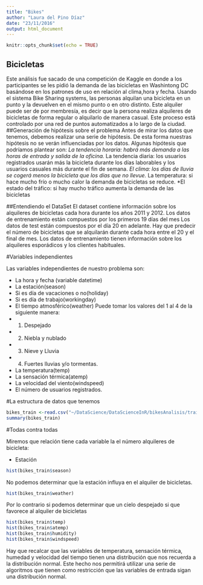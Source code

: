 ```yaml
---
title: "Bikes"
author: "Laura del Pino Díaz"
date: "23/11/2016"
output: html_document
---
```


```r
knitr::opts_chunk$set(echo = TRUE)
```

## Bicicletas

   Este análisis fue sacado de una competición de Kaggle en donde a los participantes se les pidió la demanda de las bicicletas en Washintong DC basándose en los patrones de uso en relación al clima,hora y fecha.
   Usando el sistema Bike Sharing systems, las personas alquilan una bicicleta en un punto y la devuelven en el mismo punto o en otro distinto.
   Este alquiler puede ser de por membresía, es decir que la persona realiza alquileres de bicicletas de forma regular o alquilarlo de manera casual.
   Este proceso está controlado por una red de puntos automatizados a lo largo de la ciudad.
##Generación de hipótesis sobre el problema
  Antes de mirar los datos que tenemos, debemos realizar una serie de hipótesis. De esta forma nuestras hipótesis no se verán influenciadas por los datos.
  Algunas hipótesis que podríamos plantear son:
*La tendencia horaria: habrá más demanda a las horas de entrada y salida de la oficina.
*La tendencia diaria: los usuarios registrados usarán más la bicicleta durante los días laborables y los usuarios casuales más durante el fin de semana.
*El clima: los días de lluvia se cogerá menos la bicicleta que los días que no llevue.
*La temperatura: si hace mucho frío o mucho calor la demanda de bicicletas se reduce.
*El estado del tráfico: si hay mucho tráfico aumenta la demanda de las bicicletas

##Entendiendo el DataSet
   El dataset contiene información sobre los alquileres de bicicletas cada hora durante los años 2011 y 2012.
Los datos de entrenamiento están compuestos por los primeros 19 días del mes
Los datos de test están compuestos por el día 20 en adelante.
Hay que predecir el número de bicicletas que se alquilarán durante cada hora entre el 20 y el final de mes.
Los datos de entrenamiento tienen información sobre los alquileres esporádicos y los clientes habituales. 

#Variables independientes

Las variables independientes de nuestro problema son:

* La hora y fecha (variable datetime)
* La estación(season)
* Si es día de vacaciones o no(holiday)
* Si es día de trabajo(workingday)
* El tiempo atmosférico(weather) Puede tomar los valores del 1 al 4 de la siguiente manera:
+ 1. Despejado
+ 2. Niebla y nublado
+ 3. Nieve y Lluvia
+ 4. Fuertes lluvias y/o tormentas.
* La temperatura(temp)
* La sensación térmica(atemp)
* La velocidad del viento(windspeed)
* El número de usuarios registrados.


#La estructura de datos que tenemos

```r
bikes_train <-read.csv("~/DataScience/DataScienceInR/bikesAnalisis/train.csv")
summary(bikes_train)
```

#Todas contra todas

Miremos que relación tiene cada variable la el número alquileres de bicicleta:

* Estación 
```r
hist(bikes_train$season)
```

  No podemos determinar que la estación influya en el alquiler de bicicletas.
  
```r
hist(bikes_train$weather)
```
   Por lo contrario si podemos determinar que un cielo despejado si que favorece al alquiler de bicicletas
   
```r
hist(bikes_train$temp)
hist(bikes_train$atemp)
hist(bikes_train$humidity)
hist(bikes_train$windspeed)
```
   Hay que recalcar que las variables de temperatura, sensación térmica, humedad y velocidad del tiempo tienen una distribución que nos recuerda a la distribución normal. Este hecho nos permitirá utilizar una serie de algoritmos que tienen como restricción que las variables de entrada sigan una distribución normal. 